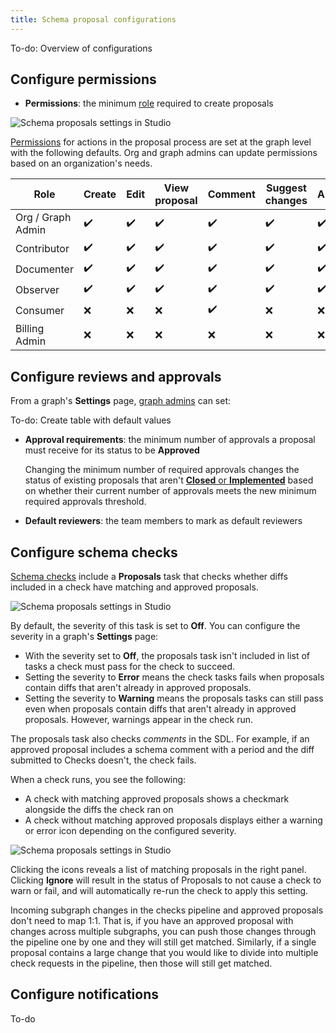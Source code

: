 ```yaml
---
title: Schema proposal configurations
---
```


<GraphOSEnterpriseRequired />

To-do: Overview of configurations

## Configure permissions

- **Permissions**: the minimum [role](../org/members/#organization-wide-member-roles) required to create proposals

<img
  src="../img/schema-proposals/schema-proposal-settings.jpg"
  className="screenshot"
  alt="Schema proposals settings in Studio"
/>

[Permissions](/graphos/org/members) for actions in the proposal process are set at the graph level with the following defaults. Org and graph admins can update permissions based on an organization's needs.

| Role              | Create | Edit | View proposal | Comment | Suggest changes | Approve |
| ----------------- | ------ | ---- | ------------- | ------- | --------------- | ------- |
| Org / Graph Admin | ✔️     | ✔️   | ✔️            | ✔️      | ✔️              | ✔️      |
| Contributor       | ✔️     | ✔️   | ✔️            | ✔️      | ✔️              | ✔️      |
| Documenter        | ✔️     | ✔️   | ✔️            | ✔️      | ✔️              | ✔️      |
| Observer          | ✔️     | ✔️   | ✔️            | ✔️      | ✔️              | ✔️      |
| Consumer          | ❌     | ❌   | ❌            | ✔️      | ❌              | ❌      |
| Billing Admin     | ❌     | ❌   | ❌            | ❌      | ❌              | ❌      |

## Configure reviews and approvals

From a graph's **Settings** page, [graph admins](../org/members/#organization-wide-member-roles) can set:

To-do: Create table with default values

- **Approval requirements**: the minimum number of approvals a proposal must receive for its status to be **Approved**

    <Note>

  Changing the minimum number of required approvals changes the status of existing proposals that aren't [**Closed** or **Implemented**](./propose-changes#change-proposal-status) based on whether their current number of approvals meets the new minimum required approvals threshold.

    </Note>

- **Default reviewers**: the team members to mark as default reviewers

## Configure schema checks

[Schema checks](./schema-checks) include a **Proposals** task that checks whether diffs included in a check have matching and approved proposals.

<img
  src="../img/schema-proposals/proposal-checks.jpg"
  className="screenshot"
  alt="Schema proposals settings in Studio"
/>

By default, the severity of this task is set to **Off**. You can configure the severity in a graph's **Settings** page:

- With the severity set to **Off**, the proposals task isn't included in list of tasks a check must pass for the check to succeed.
- Setting the severity to **Error** means the check tasks fails when proposals contain diffs that aren't already in approved proposals.
- Setting the severity to **Warning** means the proposals tasks can still pass even when proposals contain diffs that aren't already in approved proposals. However, warnings appear in the check run.

<Note>

The proposals task also checks _comments_ in the SDL. For example, if an approved proposal includes a schema comment with a period and the diff submitted to Checks doesn't, the check fails.

</Note>

When a check runs, you see the following:

- A check with matching approved proposals shows a checkmark alongside the diffs the check ran on
- A check without matching approved proposals displays either a warning or error icon depending on the configured severity.

<img
  src="../img/schema-proposals/proposal-check-diff.jpg"
  className="screenshot"
  alt="Schema proposals settings in Studio"
/>

Clicking the icons reveals a list of matching proposals in the right panel.
Clicking **Ignore** will result in the status of Proposals to not cause a check to warn or fail, and will automatically re-run the check to apply this setting.

Incoming subgraph changes in the checks pipeline and approved proposals don't need to map 1:1. That is, if you have an approved proposal with changes across multiple subgraphs, you can push those changes through the pipeline one by one and they will still get matched. Similarly, if a single proposal contains a large change that you would like to divide into multiple check requests in the pipeline, then those will still get matched.

## Configure notifications

To-do
